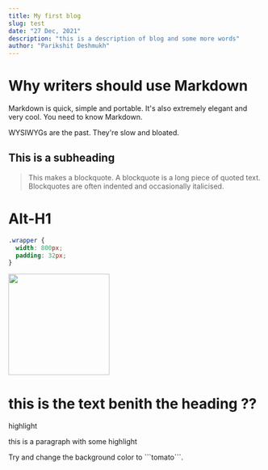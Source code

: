 ```yaml
---
title: My first blog
slug: test
date: "27 Dec, 2021"
description: "this is a description of blog and some more words"
author: "Parikshit Deshmukh"
---
```



# Why writers should use Markdown


Markdown is quick, simple and portable. It's also extremely elegant and very cool. You need to know Markdown.

WYSIWYGs are the past. They're slow and bloated.

## This is a subheading

> This makes a blockquote. A blockquote is a long piece of quoted text. Blockquotes are often indented and occasionally italicised.

Alt-H1
======


```css
.wrapper {
  width: 800px;
  padding: 32px;
}
```

<Image src="/images/blog/test2.jpg" width="200px" height="200px" />

<H1>
this is the text benith the heading ??
</H1>
<Highlight>
  highlight
  </Highlight>

<P>
  this is a paragraph<Highlight> with some highlight </Highlight>
</P>

<div style={{padding: '1rem', backgroundColor: 'violet'}}>
  Try and change the background color to ```tomato```.
</div>